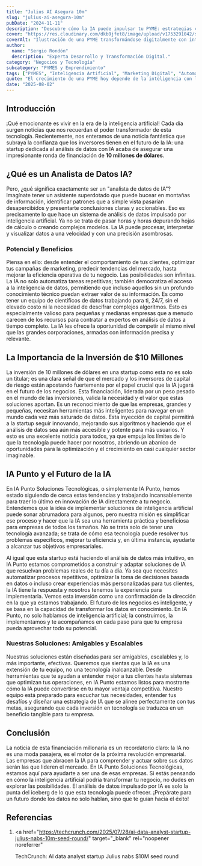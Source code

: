 ```yaml
---
title: "Julius AI Asegura 10m"
slug: "julius-ai-asegura-10m"
pubDate: "2024-11-11"
description: "Descubre cómo la IA puede impulsar tu PYME: estrategias concretas de marketing, automatización y datos para aumentar ventas."
cover: "https://res.cloudinary.com/dkb9jfet8/image/upload/v1753291042/small-business_kk56r6.jpg"
coverAlt: "Ilustración de una PYME transformándose digitalmente con inteligencia artificial."
author:
  name: "Sergio Rondón"
  description: "Experta Desarrollo y Transformación Digital."
category: "Negocios y Tecnología"
subcategory: "PYMES y Emprendimiento"
tags: ["PYMES", "Inteligencia Artificial", "Marketing Digital", "Automatización", "Ventas"]
quote: "El crecimiento de una PYME hoy depende de la inteligencia con la que se aplican datos, IA y estrategia. — Sergio Rondón"
date: "2025-08-02"
---
```




<h2 id="introduccion">Introducción</h2>

¡Qué emocionante es vivir en la era de la inteligencia artificial! Cada día surgen noticias que nos recuerdan el poder transformador de esta tecnología. Recientemente, nos enteramos de una noticia fantástica que subraya la confianza que los inversores tienen en el futuro de la IA: una startup dedicada al análisis de datos con IA acaba de asegurar una impresionante ronda de financiación de <strong>10 millones de dólares</strong>.

<h2 id="que-es-un-analista-de-datos-ia">¿Qué es un Analista de Datos IA?</h2>

Pero, ¿qué significa exactamente ser un "analista de datos de IA"? Imagínate tener un asistente superdotado que puede bucear en montañas de información, identificar patrones que a simple vista pasarían desapercibidos y presentarte conclusiones claras y accionables. Eso es precisamente lo que hace un sistema de análisis de datos impulsado por inteligencia artificial. Ya no se trata de pasar horas y horas depurando hojas de cálculo o creando complejos modelos. La IA puede procesar, interpretar y visualizar datos a una velocidad y con una precisión asombrosas.

<h3 id="potencial-y-beneficios">Potencial y Beneficios</h3>

Piensa en ello: desde entender el comportamiento de tus clientes, optimizar tus campañas de marketing, predecir tendencias del mercado, hasta mejorar la eficiencia operativa de tu negocio. Las posibilidades son infinitas. La IA no solo automatiza tareas repetitivas; también democratiza el acceso a la inteligencia de datos, permitiendo que incluso aquellos sin un profundo conocimiento técnico puedan extraer valor de su información. Es como tener un equipo de científicos de datos trabajando para ti, 24/7, sin el elevado costo ni la necesidad de descifrar complejos algoritmos. Esto es especialmente valioso para pequeñas y medianas empresas que a menudo carecen de los recursos para contratar a expertos en análisis de datos a tiempo completo. La IA les ofrece la oportunidad de competir al mismo nivel que las grandes corporaciones, armadas con información precisa y relevante.

<h2 id="la-importancia-de-la-inversion-de-10-millones">
  La Importancia de la Inversión de $10 Millones
</h2>

La inversión de 10 millones de dólares en una startup como esta no es solo un titular; es una clara señal de que el mercado y los inversores de capital de riesgo están apostando fuertemente por el papel crucial que la IA jugará en el futuro de los negocios. Esta financiación, liderada por un peso pesado en el mundo de las inversiones, valida la necesidad y el valor que estas soluciones aportan. Es un reconocimiento de que las empresas, grandes y pequeñas, necesitan herramientas más inteligentes para navegar en un mundo cada vez más saturado de datos. Esta inyección de capital permitirá a la startup seguir innovando, mejorando sus algoritmos y haciendo que el análisis de datos sea aún más accesible y potente para más usuarios. Y esto es una excelente noticia para todos, ya que empuja los límites de lo que la tecnología puede hacer por nosotros, abriendo un abanico de oportunidades para la optimización y el crecimiento en casi cualquier sector imaginable.

<h2 id="ia-punto-y-el-futuro-de-la-ia">IA Punto y el Futuro de la IA</h2>

En IA Punto Soluciones Tecnológicas, o simplemente IA Punto, hemos estado siguiendo de cerca estas tendencias y trabajando incansablemente para traer lo último en innovación de IA directamente a tu negocio. Entendemos que la idea de implementar soluciones de inteligencia artificial puede sonar abrumadora para algunos, pero nuestra misión es simplificar ese proceso y hacer que la IA sea una herramienta práctica y beneficiosa para empresas de todos los tamaños. No se trata solo de tener una tecnología avanzada; se trata de cómo esa tecnología puede resolver tus problemas específicos, mejorar tu eficiencia y, en última instancia, ayudarte a alcanzar tus objetivos empresariales.

Al igual que esta startup está haciendo el análisis de datos más intuitivo, en IA Punto estamos comprometidos a construir y adaptar soluciones de IA que resuelvan problemas reales de tu día a día. Ya sea que necesites automatizar procesos repetitivos, optimizar la toma de decisiones basada en datos o incluso crear experiencias más personalizadas para tus clientes, la IA tiene la respuesta y nosotros tenemos la experiencia para implementarla. Vemos esta inversión como una confirmación de la dirección en la que ya estamos trabajando. El futuro de los negocios es inteligente, y se basa en la capacidad de transformar los datos en conocimiento. En IA Punto, no solo hablamos de inteligencia artificial; la construimos, la implementamos y te acompañamos en cada paso para que tu empresa pueda aprovechar todo su potencial.

<h3 id="nuestras-soluciones-amigables-y-escalables">
  Nuestras Soluciones: Amigables y Escalables
</h3>

Nuestras soluciones están diseñadas para ser amigables, escalables y, lo más importante, efectivas. Queremos que sientas que la IA es una extensión de tu equipo, no una tecnología inalcanzable. Desde herramientas que te ayudan a entender mejor a tus clientes hasta sistemas que optimizan tus operaciones, en IA Punto estamos listos para mostrarte cómo la IA puede convertirse en tu mayor ventaja competitiva. Nuestro equipo está preparado para escuchar tus necesidades, entender tus desafíos y diseñar una estrategia de IA que se alinee perfectamente con tus metas, asegurando que cada inversión en tecnología se traduzca en un beneficio tangible para tu empresa.

<h2 id="conclusion">Conclusión</h2>

La noticia de esta financiación millonaria es un recordatorio claro: la IA no es una moda pasajera, es el motor de la próxima revolución empresarial. Las empresas que abracen la IA para comprender y actuar sobre sus datos serán las que lideren el mercado. En IA Punto Soluciones Tecnológicas, estamos aquí para ayudarte a ser una de esas empresas. Si estás pensando en cómo la inteligencia artificial podría transformar tu negocio, no dudes en explorar las posibilidades. El análisis de datos impulsado por IA es solo la punta del iceberg de lo que esta tecnología puede ofrecer. ¡Prepárate para un futuro donde los datos no solo hablan, sino que te guían hacia el éxito!

<h2 id="referencias">Referencias</h2>

1. <a
     href="https://techcrunch.com/2025/07/28/ai-data-analyst-startup-julius-nabs-10m-seed-round/"
     target="_blank"
     rel="noopener noreferrer"
   >
     TechCrunch: AI data analyst startup Julius nabs $10M seed round
   </a>
